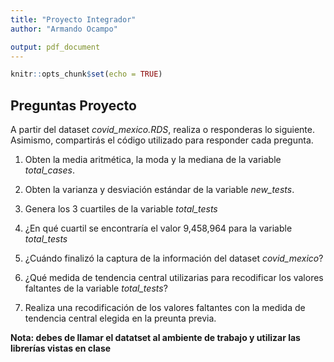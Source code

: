 ```yaml
---
title: "Proyecto Integrador"
author: "Armando Ocampo"

output: pdf_document
---
```


```r
knitr::opts_chunk$set(echo = TRUE)
```

## Preguntas Proyecto

A partir del dataset *covid_mexico.RDS*, realiza o responderas lo siguiente. Asimismo, compartirás el código utilizado para responder cada pregunta.


1. Obten la media aritmética, la moda y la mediana de la variable *total_cases*.

2. Obten la varianza y desviación estándar de la variable *new_tests*.

3. Genera los 3 cuartiles de la variable *total_tests*

4. ¿En qué cuartil se encontraría el valor 9,458,964 para la variable *total_tests*

5. ¿Cuándo finalizó la captura de la información del dataset *covid_mexico*?

6. ¿Qué medida de tendencia central utilizarias para recodificar los valores faltantes de la variable *total_tests*?

7. Realiza una recodificación de los valores faltantes con la medida de tendencia central elegida en la preunta previa. 


**Nota: debes de llamar el datatset al ambiente de trabajo y utilizar las librerías vistas en clase**
